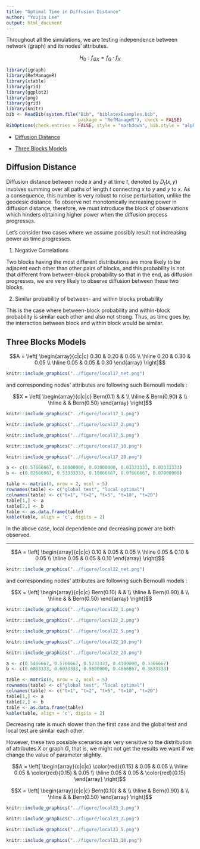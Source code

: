 ```yaml
---
title: "Optimal Time in Diffusion Distance"
author: "Youjin Lee"
output: html_document
---
```


Throughout all the simulations, we are testing independence between network (graph) and its nodes' attributes.

$$H_{0} : f_{GX} = f_{G} \cdot f_{X}$$


```r
library(igraph)
library(RefManageR)
library(xtable)
library(grid)
library(ggplot2)
library(png)
library(grid)
library(knitr)
bib <- ReadBib(system.file("Bib", "biblatexExamples.bib", 
                           package = "RefManageR"), check = FALSE)
BibOptions(check.entries = FALSE, style = "markdown", bib.style = "alphabetic", cite.style = 'alphabetic')
```

- [Diffusion Distance](# Diffusion Distance)

- [Three Blocks Models](# Three Blocks Models)


## Diffusion Distance
<a name=" Diffusion Distance"/>

Diffusion distance between node $x$ and $y$ at time $t$, denoted by $D_{t}(x,y)$ involves summing over all paths of length $t$ connecting $x$ to $y$ and $y$ to $x$. As a consequence, this number is very robust to noise perturbation, unlike the geodesic distance. To observe not monotonically increasing power in diffusion distance, therefore, we must introduce the block of observations which hinders obtaining higher power when the diffusion process progresses.

Let's consider two cases where we assume possibly result not increasing power as time progresses. 

(1) Negative Correlations

Two blocks having the most different distributions are more likely to be adjacent each other than other pairs of blocks, and this probability is not that different from between-block probability so that in the end, as diffusion progresses, we are very likely to observe diffusion between these two blocks. 


(2) Similar probability of between- and within blocks probability 

This is the case where between-block probability and within-block probability is similar each other and also not strong. Thus, as time goes by, the interaction between block and within block would be similar. 



## Three Blocks Models
<a name=" Three Blocks Models"/>


$$A = \left[  \begin{array}{c|c|c} 0.30 & 0.20 & 0.05 \\ \hline 0.20 & 0.30 & 0.05 \\ \hline 0.05 & 0.05 & 0.30 \end{array} \right]$$

```r
knitr::include_graphics("../figure/local17_net.png")
```


and corresponding nodes' attributes are following such Bernoulli models :


$$X = \left[  \begin{array}{c|c|c} Bern(0.1) &  &  \\ \hline  & Bern(0.90) &  \\ \hline  &  & Bern(0.50) \end{array} \right]$$


```r
knitr::include_graphics("../figure/local17_1.png")
```
```r
knitr::include_graphics("../figure/local17_2.png")
```
```r
knitr::include_graphics("../figure/local17_5.png")
```
```r
knitr::include_graphics("../figure/local17_10.png")
```
```r
knitr::include_graphics("../figure/local17_20.png")
```


```r
a <- c(0.57666667, 0.10000000, 0.03000000, 0.03333333, 0.03333333)
b <- c(0.82666667, 0.53333333, 0.18666667, 0.07666667, 0.07000000)

table <- matrix(0, nrow = 2, ncol = 5)
rownames(table) <- c("global test", "local optimal")
colnames(table) <- c("t=1", "t=2", "t=5", "t=10", "t=20")
table[1,] <- a
table[2,] <- b
table <- as.data.frame(table)
kable(table, align = 'c', digits = 2)
```

In the above case, local dependence and decreasing power are both observed.


<hr />


$$A = \left[  \begin{array}{c|c|c} 0.10 & 0.05 & 0.05 \\ \hline 0.05 & 0.10 & 0.05 \\ \hline 0.05 & 0.05 & 0.10 \end{array} \right]$$

```r
knitr::include_graphics("../figure/local22_net.png")
```


and corresponding nodes' attributes are following such Bernoulli models :


$$X = \left[  \begin{array}{c|c|c} Bern(0.10) &  &  \\ \hline  & Bern(0.90) &  \\ \hline  &  & Bern(0.50) \end{array} \right]$$


```r
knitr::include_graphics("../figure/local22_1.png")
```
```r
knitr::include_graphics("../figure/local22_2.png")
```
```r
knitr::include_graphics("../figure/local22_5.png")
```
```r
knitr::include_graphics("../figure/local22_10.png")
```
```r
knitr::include_graphics("../figure/local22_20.png")
```


```r
a <- c(0.5466667, 0.5766667, 0.5233333, 0.4300000, 0.3366667)
b <- c(0.6033333, 0.6033333, 0.5600000, 0.4666667, 0.3633333)

table <- matrix(0, nrow = 2, ncol = 5)
rownames(table) <- c("global test", "local optimal")
colnames(table) <- c("t=1", "t=2", "t=5", "t=10", "t=20")
table[1,] <- a
table[2,] <- b
table <- as.data.frame(table)
kable(table, align = 'c', digits = 2)
```

Decreasing rate is much slower than the first case and the global test and local test are similar each other.

However, these two possible scenarios are very sensitive to the distribution of attributes $X$ or graph $G$, that is, we might not get the results we want if we change the value of parameter slightly.

$$A = \left[  \begin{array}{c|c|c} \color{red}{0.15} & 0.05 & 0.05 \\ \hline 0.05 & \color{red}{0.15} & 0.05 \\ \hline 0.05 & 0.05 & \color{red}{0.15} \end{array} \right]$$

$$X = \left[  \begin{array}{c|c|c} Bern(0.10) &  &  \\ \hline  & Bern(0.90) &  \\ \hline  &  & Bern(0.50) \end{array} \right]$$

```r
knitr::include_graphics("../figure/local23_1.png")
```
```r
knitr::include_graphics("../figure/local23_2.png")
```
```r
knitr::include_graphics("../figure/local23_5.png")
```
```r
knitr::include_graphics("../figure/local23_10.png")
```





